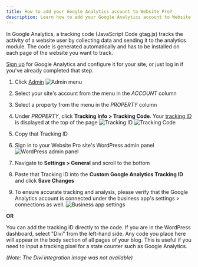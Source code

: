 ```yaml
---
title: How to add your Google Analytics account to Website Pro?
description: Learn how to add your Google Analytics account to Website Pro to track website user activity.
---
```


In Google Analytics, a tracking code (JavaScript Code gtag.js) tracks the activity of a website user by collecting data and sending it to the analytics module. The code is generated automatically and has to be installed on each page of the website you want to track.

[Sign up](https://analytics.google.com/analytics/web/) for Google Analytics and configure it for your site, or just log in if you've already completed that step.

1. Click [Admin](https://support.google.com/analytics/answer/6132368)
   ![Admin menu](./img/website-pro/google-analytics/admin-menu.jpg)

2. Select your site's account from the menu in the *ACCOUNT* column

3. Select a property from the menu in the *PROPERTY* column

4. Under *PROPERTY*, click **Tracking Info > Tracking Code**. Your [tracking ID](https://support.google.com/analytics/answer/7372977) is displayed at the top of the page
   ![Tracking ID](./img/website-pro/google-analytics/tracking-id.jpg)
   ![Tracking Code](./img/website-pro/google-analytics/tracking-code.jpg)

5. Copy that Tracking ID

6. Sign in to your Website Pro site's WordPress admin panel
   ![WordPress admin panel](./img/website-pro/google-analytics/wordpress-admin.jpg)

7. Navigate to **Settings > General** and scroll to the bottom

8. Paste that Tracking ID into the **Custom Google Analytics Tracking ID** and click **Save Changes**

9. To ensure accurate tracking and analysis, please verify that the Google Analytics account is connected under the business app's settings > connections as well.
   ![Business app settings](./img/website-pro/google-analytics/business-app-settings.jpg)

**OR**

You can add the tracking ID directly to the code. If you are in the WordPress dashboard, select "Divi" from the left-hand side. Any code you place here will appear in the body section of all pages of your blog. This is useful if you need to input a tracking pixel for a state counter such as Google Analytics.

*(Note: The Divi integration image was not available)*